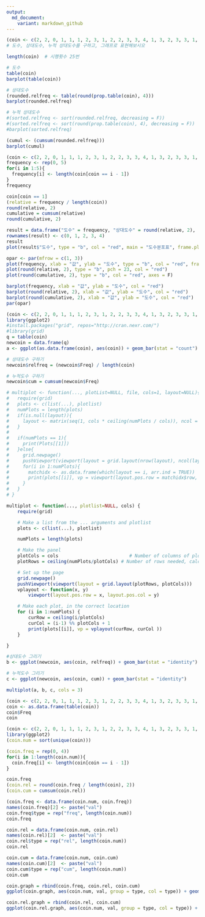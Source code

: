 ```yaml
---
output:
  md_document:
    variant: markdown_github
---
```


```r
(coin <- c(2, 2, 0, 1, 1, 1, 2, 3, 1, 2, 2, 3, 3, 4, 1, 3, 2, 3, 3, 1, 2, 2, 1, 2, 2))
# 도수, 상대도수, 누적 상대도수를 구하고, 그래프로 표현해보시오 

length(coin)  # 시행횟수 25번

# 도수
table(coin)
barplot(table(coin))

# 상대도수
(rounded.relfreq <- table(round(prop.table(coin), 4)))
barplot(rounded.relfreq)

# 누적 상대도수
#(sorted.relfreq <- sort(rounded.relfreq, decreasing = F))
#(sorted.relfreq <- sort(round(prop.table(coin), 4), decreasing = F))
#barplot(sorted.relfreq)

(cumul <- (cumsum(rounded.relfreq)))
barplot(cumul)
```

```r
(coin <- c(2, 2, 0, 1, 1, 1, 2, 3, 1, 2, 2, 3, 3, 4, 1, 3, 2, 3, 3, 1, 2, 2, 1, 2, 2))
frequency <- rep(0, 5)
for(i in 1:5){
  frequency[i] <- length(coin[coin == i - 1])
}
frequency

coin[coin == 1]
(relative = frequency / length(coin))
round(relative, 2)
cumulative = cumsum(relative)
round(cumulative, 2)

result = data.frame("도수" = frequency, "상대도수" = round(relative, 2), "누적상대도수" = round(cumulative, 2))
rownames(result) <- c(0, 1, 2, 3, 4)
result
plot(result$"도수", type = "b", col = "red", main = "도수분포표", frame.plot = F, panel.first = T)

opar <- par(mfrow = c(1, 3))
plot(frequency, xlab = "값", ylab = "도수", type = "b", col = "red", frame.plot = F)
plot(round(relative, 2), type = "b", pch = 23, col = "red")
plot(round(cumulative, 2), type = "b", col = "red", axes = F)

barplot(frequency, xlab = "값", ylab = "도수", col = "red")
barplot(round(relative, 2), xlab = "값", ylab = "도수", col = "red")
barplot(round(cumulative, 2), xlab = "값", ylab = "도수", col = "red")
par(opar)
```
```r
(coin <- c(2, 2, 0, 1, 1, 1, 2, 3, 1, 2, 2, 3, 3, 4, 1, 3, 2, 3, 3, 1, 2, 2, 1, 2, 2))
library(ggplot2)
#install.packages("grid", repos="http://cran.nexr.com/")
#library(grid)
q = table(coin)
newcoin = data.frame(q)
a <- ggplot(as.data.frame(coin), aes(coin)) + geom_bar(stat = "count")

# 상대도수 구하기
newcoin$relfreq = (newcoin$Freq) / length(coin)

# 누적도수 구하기
newcoin$cum = cumsum(newcoin$Freq)

# multiplot <- function(..., plotList=NULL, file, cols=1, layout=NULL){
#   require(grid)
#   plots <- c(list(...), plotlist)
#   numPlots = length(plots)
#   if(is.null(layout)){
#     layout <- matrix(seq(1, cols * ceiling(numPlots / cols)), ncol = ncols, nrow = ceiling(numPlots / cols))
#   }
#   
#   if(numPlots == 1){
#     print(Plots[[1]])
#   }else{
#     grid.newpage()
#     pushViewport(viewport(layout = grid.layout(nrow(layout), ncol(layout))))
#     for(i in 1:numPlots){
#       matchidx <- as.data.frame(which(layout == i, arr.ind = TRUE))
#       print(plots[[i]], vp = viewport(layout.pos.row = matchidx$row, layout.pos.col = match$col))
#     }
#   }
# }

multiplot <- function(..., plotlist=NULL, cols) {
    require(grid)

    # Make a list from the ... arguments and plotlist
    plots <- c(list(...), plotlist)

    numPlots = length(plots)

    # Make the panel
    plotCols = cols                          # Number of columns of plots
    plotRows = ceiling(numPlots/plotCols) # Number of rows needed, calculated from # of cols

    # Set up the page
    grid.newpage()
    pushViewport(viewport(layout = grid.layout(plotRows, plotCols)))
    vplayout <- function(x, y)
        viewport(layout.pos.row = x, layout.pos.col = y)

    # Make each plot, in the correct location
    for (i in 1:numPlots) {
        curRow = ceiling(i/plotCols)
        curCol = (i-1) %% plotCols + 1
        print(plots[[i]], vp = vplayout(curRow, curCol ))
    }

}

#상대도수 그리기
b <- ggplot(newcoin, aes(coin, relfreq)) + geom_bar(stat = "identity")

# 누적도수 그리기
c <- ggplot(newcoin, aes(coin, cum)) + geom_bar(stat = "identity")

multiplot(a, b, c, cols = 3)
```
```r
(coin <- c(2, 2, 0, 1, 1, 1, 2, 3, 1, 2, 2, 3, 3, 4, 1, 3, 2, 3, 3, 1, 2, 2, 1, 2, 2))
coin <- as.data.frame(table(coin))
coin$Freq
coin
```

```r
(coin <- c(2, 2, 0, 1, 1, 1, 2, 3, 1, 2, 2, 3, 3, 4, 1, 3, 2, 3, 3, 1, 2, 2, 1, 2, 2))
library(ggplot2)
(coin.num = sort(unique(coin)))

(coin.freq = rep(0, 4))
for(i in 1:length(coin.num)){
  coin.freq[i] <- length(coin[coin == i - 1])
}

coin.freq
(coin.rel = round(coin.freq / length(coin), 2))
(coin.cum = cumsum(coin.rel))

(coin.freq <- data.frame(coin.num, coin.freq))
names(coin.freq)[2] <- paste("val")
coin.freq$type = rep("freq", length(coin.num))
coin.freq

coin.rel = data.frame(coin.num, coin.rel)
names(coin.rel)[2]  <- paste("val")
coin.rel$type = rep("rel", length(coin.num))
coin.rel

coin.cum = data.frame(coin.num, coin.cum)
names(coin.cum)[2]  <- paste("val")
coin.cum$type = rep("cum", length(coin.num))
coin.cum

coin.graph = rbind(coin.freq, coin.rel, coin.cum)
ggplot(coin.graph, aes(coin.num, val, group = type, col = type)) + geom_point() + geom_line()

coin.rel.graph = rbind(coin.rel, coin.cum)
ggplot(coin.rel.graph, aes(coin.num, val, group = type, col = type)) + geom_point() + geom_line()

```